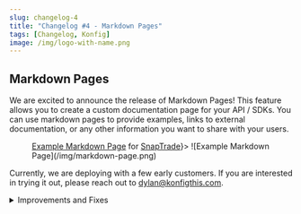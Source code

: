 ```yaml
---
slug: changelog-4
title: "Changelog #4 - Markdown Pages"
tags: [Changelog, Konfig]
image: /img/logo-with-name.png
---
```


## Markdown Pages

We are excited to announce the release of Markdown Pages! This feature
allows you to create a custom documentation page for your API / SDKs. You can
use markdown pages to provide examples, links to external documentation, or any
other information you want to share with your users.

<Figure caption={<span><a href="https://portal.konfigthis.com/passiv/snaptrade-sdks/docs">Example Markdown Page</a> for <a href="https://snaptrade.com">SnapTrade</a></span>}>
![Example Markdown Page](/img/markdown-page.png)
</Figure>

Currently, we are deploying with a few early customers. If you are
interested in trying it out, please reach out to dylan@konfigthis.com.

<details>
<summary>Improvements and Fixes</summary>
- Add --ci flag to `konfig fix` to loosen fix rules for CI/CD automation
- Security credentials are now hidden in API Reference page
- Fixed handling of "date-time" format in API Reference page inputs
- Support array of integers / strings in API Reference page
- Support OAuth client credentials flow in API Reference page
- Support file type parameters in API Reference page
- Fixed storage of API Reference page inputs in local storage to prevent forms from other pages from being shared
- Fixed bug in Python SDK with incorrect reference to schema instead of model
- Fixed bug in setupcode for generated `test_deprecation_warning.py` test in Python SDK
- Fixed bug in README.md for badge in Python/TypeScript/Java SDKs when dash "-" is used
- Fixed bug in generated TypeScript code in API Reference where snake case was improperly converted to camel case
</details>